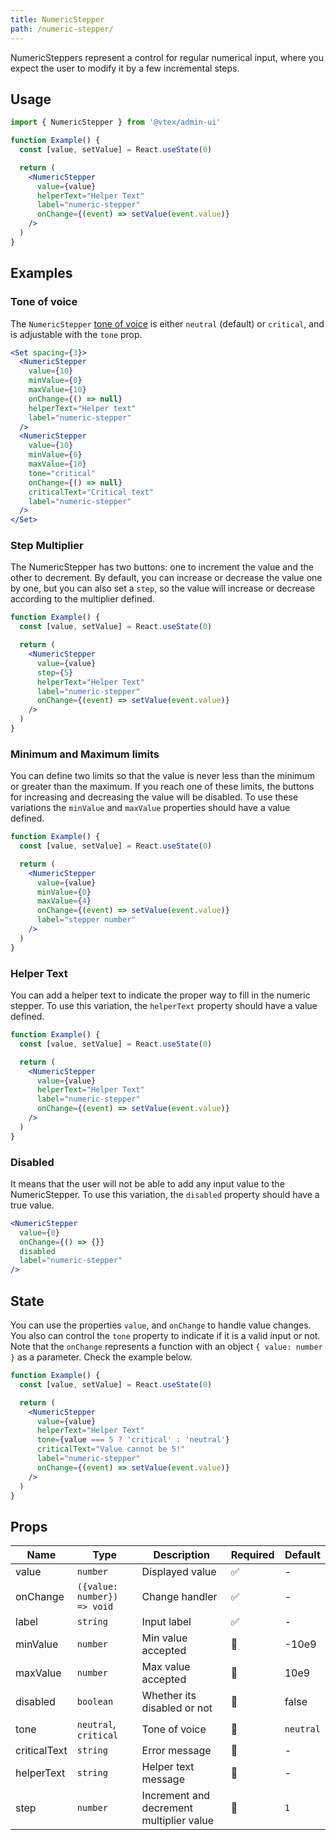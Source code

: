 ```yaml
---
title: NumericStepper
path: /numeric-stepper/
---
```


NumericSteppers represent a control for regular numerical input, where you expect the user to modify it by a few incremental steps.

## Usage

```jsx isStatic
import { NumericStepper } from '@vtex/admin-ui'

function Example() {
  const [value, setValue] = React.useState(0)

  return (
    <NumericStepper
      value={value}
      helperText="Helper Text"
      label="numeric-stepper"
      onChange={(event) => setValue(event.value)}
    />
  )
}
```

## Examples

### Tone of voice

The `NumericStepper` [tone of voice](/foundations/colors/#tones) is either `neutral` (default) or `critical`, and is adjustable with the `tone` prop.

```jsx live
<Set spacing={3}>
  <NumericStepper
    value={10}
    minValue={0}
    maxValue={10}
    onChange={() => null}
    helperText="Helper text"
    label="numeric-stepper"
  />
  <NumericStepper
    value={10}
    minValue={0}
    maxValue={10}
    tone="critical"
    onChange={() => null}
    criticalText="Critical text"
    label="numeric-stepper"
  />
</Set>
```

### Step Multiplier

The NumericStepper has two buttons: one to increment the value and the other to decrement. By default, you can increase or decrease the value one by one, but you can also set a `step`, so the value will increase or decrease according to the multiplier defined.

```jsx live
function Example() {
  const [value, setValue] = React.useState(0)

  return (
    <NumericStepper
      value={value}
      step={5}
      helperText="Helper Text"
      label="numeric-stepper"
      onChange={(event) => setValue(event.value)}
    />
  )
}
```

### Minimum and Maximum limits

You can define two limits so that the value is never less than the minimum or greater than the maximum. If you reach one of these limits, the buttons for increasing and decreasing the value will be disabled. To use these variations the `minValue` and `maxValue` properties should have a value defined.

```jsx live
function Example() {
  const [value, setValue] = React.useState(0)

  return (
    <NumericStepper
      value={value}
      minValue={0}
      maxValue={4}
      onChange={(event) => setValue(event.value)}
      label="stepper number"
    />
  )
}
```

### Helper Text

You can add a helper text to indicate the proper way to fill in the numeric stepper. To use this variation, the `helperText` property should have a value defined.

```jsx live
function Example() {
  const [value, setValue] = React.useState(0)

  return (
    <NumericStepper
      value={value}
      helperText="Helper Text"
      label="numeric-stepper"
      onChange={(event) => setValue(event.value)}
    />
  )
}
```

### Disabled

It means that the user will not be able to add any input value to the NumericStepper. To use this variation, the `disabled` property should have a true value.

```jsx live
<NumericStepper
  value={0}
  onChange={() => {}}
  disabled
  label="numeric-stepper"
/>
```

## State

You can use the properties `value`, and `onChange` to handle value changes. You also can control the `tone` property to indicate if it is a valid input or not. Note that the `onChange` represents a function with an object `{ value: number }` as a parameter. Check the example below.

```jsx live
function Example() {
  const [value, setValue] = React.useState(0)

  return (
    <NumericStepper
      value={value}
      helperText="Helper Text"
      tone={value === 5 ? 'critical' : 'neutral'}
      criticalText="Value cannot be 5!"
      label="numeric-stepper"
      onChange={(event) => setValue(event.value)}
    />
  )
}
```

## Props

| Name         | Type                        | Description                              | Required | Default   |
| ------------ | --------------------------- | ---------------------------------------- | -------- | --------- |
| value        | `number`                    | Displayed value                          | ✅       | -         |
| onChange     | `({value: number}) => void` | Change handler                           | ✅       | -         |
| label        | `string`                    | Input label                              | ✅       | -         |
| minValue     | `number`                    | Min value accepted                       | 🚫       | -10e9     |
| maxValue     | `number`                    | Max value accepted                       | 🚫       | 10e9      |
| disabled     | `boolean`                   | Whether its disabled or not              | 🚫       | false     |
| tone         | `neutral`, `critical`       | Tone of voice                            | 🚫       | `neutral` |
| criticalText | `string`                    | Error message                            | 🚫       | -         |
| helperText   | `string`                    | Helper text message                      | 🚫       | -         |
| step         | `number`                    | Increment and decrement multiplier value | 🚫       | `1`       |
